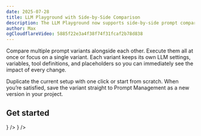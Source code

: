 ```yaml
---
date: 2025-07-28
title: LLM Playground with Side-by-Side Comparison
description: The LLM Playground now supports side-by-side prompt comparison with parallel LLM execution.
author: Max
ogCloudflareVideo: 5885f22e3a4f38f74f31fcaf2b78d838
---
```



<ChangelogHeader />


Compare multiple prompt variants alongside each other. Execute them all at once or focus on a single variant. Each variant keeps its own LLM settings, variables, tool definitions, and placeholders so you can immediately see the impact of every change.

Duplicate the current setup with one click or start from scratch. When you’re satisfied, save the variant straight to Prompt Management as a new version in your project.


## Get started


<Cards num={2}>
  <Card title="Playground Documentation" href="/docs/prompt-management/features/playground" icon={<Terminal />} />
  <Card title="Prompt Management Documentation" href="/docs/prompt-management/get-started" icon={<FileJson />} />
</Cards> 